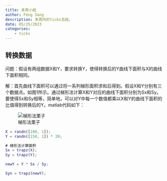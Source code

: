 ```yaml
---
title: 本周小结
author: Feng Sang
description: 本周内的ticks总结。
date: 05/25/2023
categories:
    - ticks
---
```


## 转换数据

问题：假设有两组数据X和Y，要求转换Y，使得转换后的Y曲线下面积与X的曲线下面积相同。

解：首先曲线下面积可以通过将一系列梯形面积求和后得到。假设X和Y分别有三个数据点。如图1所示。通过梯形法计算X和Y对应的曲线下面积分别为Sx和Sy。要使得Sx和Sy相等，简单地，可以对Y中每一个数值都乘以X和Y的曲线下面积的比值得到转换后的Y。matlab代码如下：

![梯形法栗子](./fig/20230525.jpeg)

```matlab
X = randn([100, 1]);
Y = randn([150, 1]) * 20;

# 梯形法计算面积
Sx = trapz(X);
Sy = trapz(Y);

newY = Y * Sx / Sy;

Syn = trapz(newY);
```